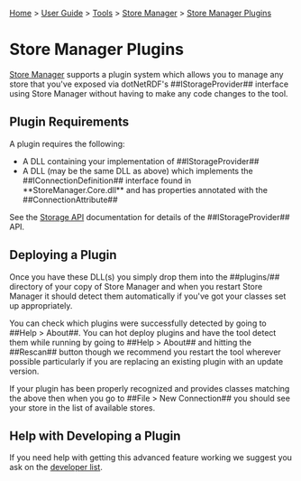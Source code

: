 [[Home]] > [[User Guide]] > [[UserGuide/Tools|Tools]] > [[UserGuide/Tools/Store Manager|Store Manager]] > [[UserGuide/Tools/StoreManager/Plugins|Store Manager Plugins]]

= Store Manager Plugins =

[[UserGuide/Tools/Store Manager|Store Manager]] supports a plugin system which allows you to manage any store that you've exposed via dotNetRDF's ##IStorageProvider## interface using Store Manager without having to make any code changes to the tool.

== Plugin Requirements ==

A plugin requires the following:

* A DLL containing your implementation of ##IStorageProvider##
* A DLL (may be the same DLL as above) which implements the ##IConnectionDefinition## interface found in **StoreManager.Core.dll** and has properties annotated with the ##ConnectionAttribute##

See the [[UserGuide/Storage API|Storage API]] documentation for details of the ##IStorageProvider## API.

== Deploying a Plugin ==

Once you have these DLL(s) you simply drop them into the ##plugins/## directory of your copy of Store Manager and when you restart Store Manager it should detect them automatically if you've got your classes set up appropriately.

You can check which plugins were successfully detected by going to ##Help > About##.  You can hot deploy plugins and have the tool detect them while running by going to ##Help > About## and hitting the ##Rescan## button though we recommend you restart the tool wherever possible particularly if you are replacing an existing plugin with an update version.

If your plugin has been properly recognized and provides classes matching the above then when you go to ##File > New Connection## you should see your store in the list of available stores.

== Help with Developing a Plugin ==

If you need help with getting this advanced feature working we suggest you ask on the [[mailto:dotnetrdf-develop@lists.sf.net|developer list]].
